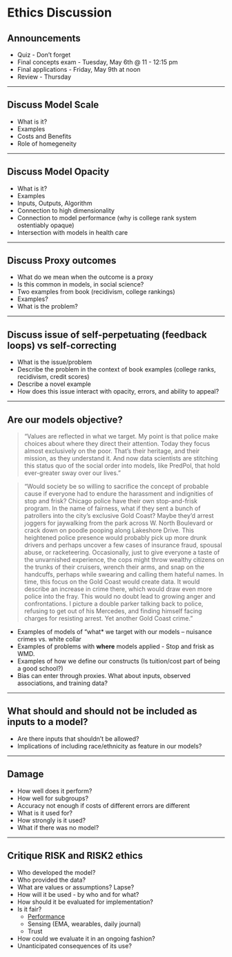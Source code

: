 # Ethics Discussion

## Announcements
 
- Quiz - Don't forget
- Final concepts exam - Tuesday, May 6th @ 11 - 12:15 pm
- Final applications - Friday, May 9th at noon
- Review - Thursday

-----

## Discuss Model Scale

- What is it?
- Examples
- Costs and Benefits
- Role of homegeneity
 
-----

## Discuss Model Opacity

- What is it?
- Examples
- Inputs, Outputs, Algorithm
- Connection to high dimensionality
- Connection to model performance (why is college rank system ostentiably opaque)
- Intersection with models in health care
  
-----

## Discuss Proxy outcomes

- What do we mean when the outcome is a proxy
- Is this common in models, in social science?
- Two examples from book (recidivism, college rankings)
- Examples?
- What is the problem?

-----

## Discuss issue of self-perpetuating (feedback loops) vs self-correcting

- What is the issue/problem
- Describe the problem in the context of book examples (college ranks, recidivism, credit scores)
- Describe a novel example
-	How does this issue interact with opacity, errors, and ability to appeal?  

-----

## Are our models objective?

> “Values are reflected in what we target.  My point is that police make choices about where they direct their attention. Today they focus almost exclusively on the poor. That’s their heritage, and their mission, as they understand it. And now data scientists are stitching this status quo of the social order into models, like PredPol, that hold ever-greater sway over our lives.”


> "Would society be so willing to sacrifice the concept of probable cause if everyone had to endure the harassment and indignities of stop and frisk? Chicago police have their own stop-and-frisk program. In the name of fairness, what if they sent a bunch of patrollers into the city’s exclusive Gold Coast? Maybe they’d arrest joggers for jaywalking from the park across W. North Boulevard or crack down on poodle pooping along Lakeshore Drive. This heightened police presence would probably pick up more drunk drivers and perhaps uncover a few cases of insurance fraud, spousal abuse, or racketeering. Occasionally, just to give everyone a taste of the unvarnished experience, the cops might throw wealthy citizens on the trunks of their cruisers, wrench their arms, and snap on the handcuffs, perhaps while swearing and calling them hateful names. In time, this focus on the Gold Coast would create data. It would describe an increase in crime there, which would draw even more police into the fray. This would no doubt lead to growing anger and confrontations. I picture a double parker talking back to police, refusing to get out of his Mercedes, and finding himself facing charges for resisting arrest. Yet another Gold Coast crime."

- Examples of models of "what* we target with our models – nuisance crimes vs. white collar
- Examples of problems with **where** models applied - Stop and frisk as WMD.   
- Examples of how we define our constructs (Is tuition/cost part of being a good school?)
- Bias can enter through proxies.  What about inputs, observed associations, and training data?

-----

## What should and should not be included as inputs to a model?

- Are there inputs that shouldn't be allowed?
- Implications of including race/ethnicity as feature in our models?

-----

## Damage

- How well does it perform?   
- How well for subgroups?
- Accuracy not enough if costs of different errors are different
- What is it used for?
- How strongly is it used?
- What if there was no model?  

-----

## Critique RISK and RISK2 ethics 

- Who developed the model?
- Who provided the data?
-	What are values or assumptions?  Lapse?
-	How will it be used - by who and for what?
- How should it be evaluated for implementation?
- Is it fair?
  - [Performance](https://jjcurtin.quarto.pub/2025_neurotech/#/next-steps-algorithmic-fairness-1)
  - Sensing (EMA, wearables, daily journal)
  - Trust
- How could we evaluate it in an ongoing fashion?
- Unanticipated consequences of its use?